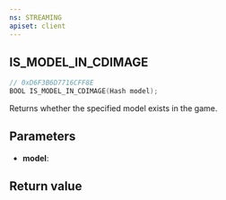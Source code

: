 ```yaml
---
ns: STREAMING
apiset: client
---
```

## IS_MODEL_IN_CDIMAGE

```c
// 0xD6F3B6D7716CFF8E
BOOL IS_MODEL_IN_CDIMAGE(Hash model);
```

Returns whether the specified model exists in the game.

## Parameters
* **model**:

## Return value